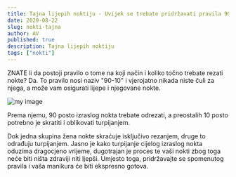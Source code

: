 ```yaml
---
title: Tajna lijepih noktiju - Uvijek se trebate pridržavati pravila 90!
date: 2020-08-22
slug: nokti-tajna
author: AV
published: true
description: Tajna lijepih noktiju
tags: ["nokti"]
---
```

ZNATE li da postoji pravilo o tome na koji način i koliko točno trebate rezati nokte? Da. To pravilo nosi naziv "90-10" i vjerojatno nikada niste čuli za njega, a može vam osigurati lijepe i njegovane nokte.

![my image](./nokti_blog.jpg)

Prema njemu, 90 posto izraslog nokta trebate odrezati, a preostalih 10 posto potrebno je skratiti i oblikovati turpijanjem.

Dok jedna skupina žena nokte skraćuje isključivo rezanjem, druge to odrađuju turpijanjem. Jasno je kako turpijanje cijelog izraslog nokta oduzima dragocjeno vrijeme, dugotrajan je proces te vaši nokti zbog toga neće biti ništa zdraviji niti ljepši. Umjesto toga, pridržavajte se spomenutog pravila i vaša manikura će biti ekspresno gotova.